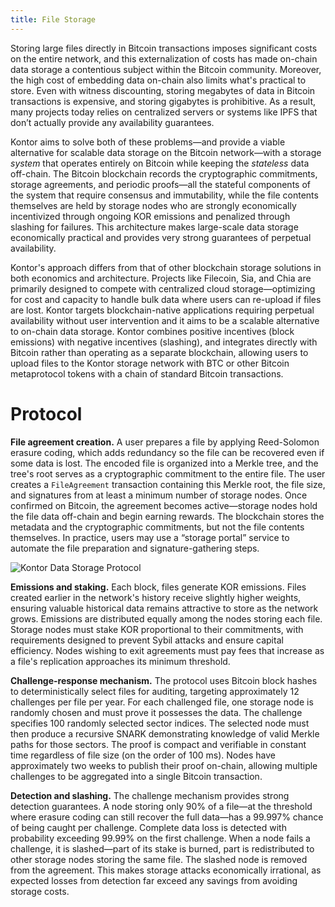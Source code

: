 ```yaml
---
title: File Storage
---
```


Storing large files directly in Bitcoin transactions imposes significant costs on the entire network, and this externalization of costs has made on-chain data storage a contentious subject within the Bitcoin community. Moreover, the high cost of embedding data on-chain also limits what's practical to store. Even with witness discounting, storing megabytes of data in Bitcoin transactions is expensive, and storing gigabytes is prohibitive. As a result, many projects today relies on centralized servers or systems like IPFS that don’t actually provide any availability guarantees.

Kontor aims to solve both of these problems—and provide a viable alternative for scalable data storage on the Bitcoin network—with a storage *system* that operates entirely on Bitcoin while keeping the *stateless* data off-chain. The Bitcoin blockchain records the cryptographic commitments, storage agreements, and periodic proofs—all the stateful components of the system that require consensus and immutability, while the file contents themselves are held by storage nodes who are strongly economically incentivized through ongoing KOR emissions and penalized through slashing for failures. This architecture makes large-scale data storage economically practical and provides very strong guarantees of perpetual availability.

Kontor's approach differs from that of other blockchain storage solutions in both economics and architecture. Projects like Filecoin, Sia, and Chia are primarily designed to compete with centralized cloud storage—optimizing for cost and capacity to handle bulk data where users can re-upload if files are lost. Kontor targets blockchain-native applications requiring perpetual availability without user intervention and it aims to be a scalable alternative to on-chain data storage. Kontor combines positive incentives (block emissions) with negative incentives (slashing), and integrates directly with Bitcoin rather than operating as a separate blockchain, allowing users to upload files to the Kontor storage network with BTC or other Bitcoin metaprotocol tokens with a chain of standard Bitcoin transactions.

# Protocol

**File agreement creation.** A user prepares a file by applying Reed-Solomon erasure coding, which adds redundancy so the file can be recovered even if some data is lost. The encoded file is organized into a Merkle tree, and the tree's root serves as a cryptographic commitment to the entire file. The user creates a `FileAgreement` transaction containing this Merkle root, the file size, and signatures from at least a minimum number of storage nodes. Once confirmed on Bitcoin, the agreement becomes active—storage nodes hold the file data off-chain and begin earning rewards. The blockchain stores the metadata and the cryptographic commitments, but not the file contents themselves. In practice, users may use a “storage portal” service to automate the file preparation and signature-gathering steps. 

![Kontor Data Storage Protocol](/img/data-storage-protocol.png)

**Emissions and staking.** Each block, files generate KOR emissions. Files created earlier in the network's history receive slightly higher weights, ensuring valuable historical data remains attractive to store as the network grows. Emissions are distributed equally among the nodes storing each file. Storage nodes must stake KOR proportional to their commitments, with requirements designed to prevent Sybil attacks and ensure capital efficiency. Nodes wishing to exit agreements must pay fees that increase as a file's replication approaches its minimum threshold.

**Challenge-response mechanism.** The protocol uses Bitcoin block hashes to deterministically select files for auditing, targeting approximately 12 challenges per file per year. For each challenged file, one storage node is randomly chosen and must prove it possesses the data. The challenge specifies 100 randomly selected sector indices. The selected node must then produce a recursive SNARK demonstrating knowledge of valid Merkle paths for those sectors. The proof is compact and verifiable in constant time regardless of file size (on the order of 100 ms). Nodes have approximately two weeks to publish their proof on-chain, allowing multiple challenges to be aggregated into a single Bitcoin transaction.

**Detection and slashing.** The challenge mechanism provides strong detection guarantees. A node storing only 90% of a file—at the threshold where erasure coding can still recover the full data—has a 99.997% chance of being caught per challenge. Complete data loss is detected with probability exceeding 99.99% on the first challenge. When a node fails a challenge, it is slashed—part of its stake is burned, part is redistributed to other storage nodes storing the same file. The slashed node is removed from the agreement. This makes storage attacks economically irrational, as expected losses from detection far exceed any savings from avoiding storage costs.
